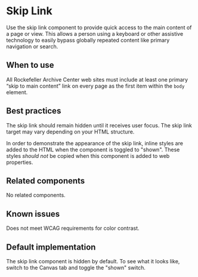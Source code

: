 
<Meta of={stories} />

# Skip Link

Use the skip link component to provide quick access to the main content of a page
or view. This allows a person using a keyboard or other assistive technology to
easily bypass globally repeated content like primary navigation or search.

## When to use

All Rockefeller Archive Center web sites must include at least one primary “skip
to main content” link on every page as the first item within the `body` element.

## Best practices

The skip link should remain hidden until it receives user focus. The skip link
target may vary depending on your HTML structure.

In order to demonstrate the appearance of the skip link, inline styles are added
to the HTML when the component is toggled to "shown". These styles _should not_
be copied when this component is added to web properties.

## Related components

No related components.

## Known issues

Does not meet WCAG requirements for color contrast.

## Default implementation

The skip link component is hidden by default. To see what it looks like, switch
to the Canvas tab and toggle the "shown" switch.

<Story of={stories.basic} height='200px' position='relative'/>
